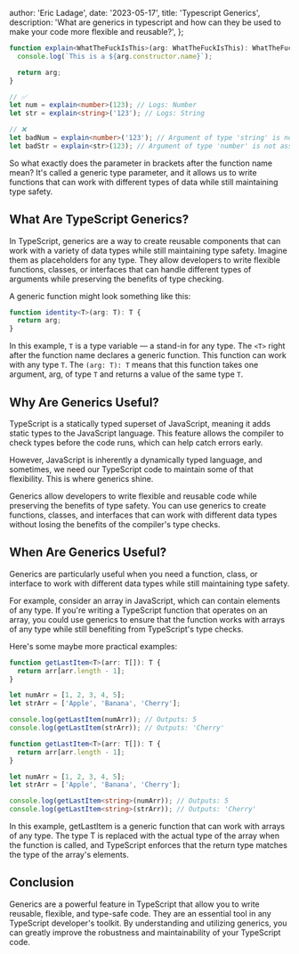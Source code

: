 
  author: 'Eric Ladage',
  date: '2023-05-17',
  title: 'Typescript Generics',
  description:
    'What are generics in typescript and how can they be used to make your code more flexible and reusable?',
};


```ts
function explain<WhatTheFuckIsThis>(arg: WhatTheFuckIsThis): WhatTheFuckIsThis {
  console.log(`This is a ${arg.constructor.name}`);

  return arg;
}

// ✅
let num = explain<number>(123); // Logs: Number
let str = explain<string>('123'); // Logs: String

// ❌
let badNum = explain<number>('123'); // Argument of type 'string' is not assignable to parameter of type 'number'.
let badStr = explain<str>(123); // Argument of type 'number' is not assignable to parameter of type 'string'.
```

So what exactly does the parameter in brackets after the function name mean? It's called a generic type parameter, and it allows us to write functions that can work with different types of data while still maintaining type safety.

## What Are TypeScript Generics?

In TypeScript, generics are a way to create reusable components that can work with a variety of data types while still maintaining type safety. Imagine them as placeholders for any type. They allow developers to write flexible functions, classes, or interfaces that can handle different types of arguments while preserving the benefits of type checking.

A generic function might look something like this:

```ts
function identity<T>(arg: T): T {
  return arg;
}
```

In this example, `T` is a type variable — a stand-in for any type. The `<T>` right after the function name declares a generic function. This function can work with any type `T`. The `(arg: T): T` means that this function takes one argument, arg, of type `T` and returns a value of the same type `T`.

## Why Are Generics Useful?

TypeScript is a statically typed superset of JavaScript, meaning it adds static types to the JavaScript language. This feature allows the compiler to check types before the code runs, which can help catch errors early.

However, JavaScript is inherently a dynamically typed language, and sometimes, we need our TypeScript code to maintain some of that flexibility. This is where generics shine.

Generics allow developers to write flexible and reusable code while preserving the benefits of type safety. You can use generics to create functions, classes, and interfaces that can work with different data types without losing the benefits of the compiler's type checks.

## When Are Generics Useful?

Generics are particularly useful when you need a function, class, or interface to work with different data types while still maintaining type safety.

For example, consider an array in JavaScript, which can contain elements of any type. If you're writing a TypeScript function that operates on an array, you could use generics to ensure that the function works with arrays of any type while still benefiting from TypeScript's type checks.

Here's some maybe more practical examples:

```ts
function getLastItem<T>(arr: T[]): T {
  return arr[arr.length - 1];
}

let numArr = [1, 2, 3, 4, 5];
let strArr = ['Apple', 'Banana', 'Cherry'];

console.log(getLastItem(numArr)); // Outputs: 5
console.log(getLastItem(strArr)); // Outputs: 'Cherry'
```

```ts
function getLastItem<T>(arr: T[]): T {
  return arr[arr.length - 1];
}

let numArr = [1, 2, 3, 4, 5];
let strArr = ['Apple', 'Banana', 'Cherry'];

console.log(getLastItem<string>(numArr)); // Outputs: 5
console.log(getLastItem<string>(strArr)); // Outputs: 'Cherry'
```

In this example, getLastItem is a generic function that can work with arrays of any type. The type T is replaced with the actual type of the array when the function is called, and TypeScript enforces that the return type matches the type of the array's elements.

## Conclusion

Generics are a powerful feature in TypeScript that allow you to write reusable, flexible, and type-safe code. They are an essential tool in any TypeScript developer's toolkit. By understanding and utilizing generics, you can greatly improve the robustness and maintainability of your TypeScript code.
